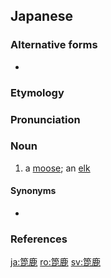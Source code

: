 ==Japanese==
{{DEFAULTSORT:へらじか}}
{{wikipedia|lang=ja|ヘラジカ}}
{{ja-kanjitab|へら|しか|k2=じか|yomi=k|r=y}}

===Alternative forms===
* {{ja-l|篦鹿}}

===Etymology===
{{com|ja|箆|鹿|tr1=hera|t1=[[spatula]]|pos1=perhaps in reference to the large, flat-looking [[antler]]s|tr2=shika|t2=[[deer]]}}

===Pronunciation===
{{ja-pron|へらじか|acc=2|acc_ref=DJR|y=k}}

===Noun===
{{ja-noun|へらじか|ヘラジカ}}

# a [[moose]]; an [[elk]]

====Synonyms====
* {{ja-r|大%鹿|オオ%ジカ}}

===References===
<references/>

{{C|ja|Cervids}}

[[ja:箆鹿]]
[[ro:箆鹿]]
[[sv:箆鹿]]